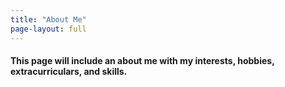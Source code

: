 ```yaml
---
title: "About Me"
page-layout: full
---
```


#### This page will include an about me with my interests, hobbies, extracurriculars, and skills.
